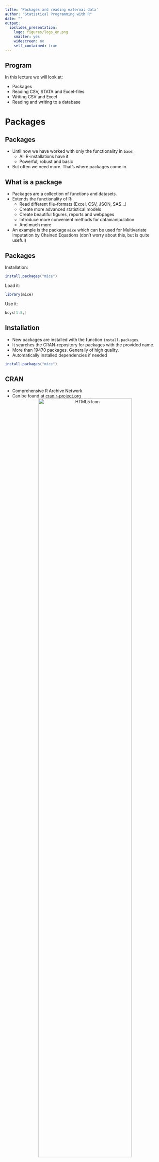 ---
title: 'Packages and reading external data'
author: "Statistical Programming with R"
date: ""
output:
  ioslides_presentation:
    logo: figures/logo_en.png
    smaller: yes
    widescreen: no
    self_contained: true
---

## Program

In this lecture we will look at:  

* Packages
* Reading CSV, STATA and Excel-files
* Writing CSV and Excel
* Reading and writing to a database

# Packages
## Packages

- Until now we have worked with only the functionality in `base`:
  - All R-installations have it
  - Powerful, robust and basic 
- But often we need more. That's where packages come in.

## What is a package
- Packages are a collection of functions and datasets.
- Extends the functionality of R:
  - Read different file-formats (Excel, CSV, JSON, SAS...)
  - Create more advanced statistical models
  - Create beautiful figures, reports and webpages
  - Introduce more convenient methods for datamanipulation
  - And much more
- An example is the package `mice` which can be used for Multivariate Imputation
by Chained Equations (don't worry about this, but is quite useful)

## Packages
Installation:
```{r, eval = FALSE}
install.packages("mice")
```
 
Load it:
```{r message = FALSE}
library(mice)
```

Use it:
```{r}
boys[1:5,]
```
 
 
## Installation
 - New packages are installed with the function `install.packages`.
 - It searches the CRAN-repository for packages with the provided name.
 - More than 19470 packages. Generally of high quality.
 - Automatically installed dependencies if needed

```{r eval = FALSE}
install.packages("mice")
```

## CRAN
- Comprehensive R Archive Network
- Can be found at [cran.r-project.org](https://cran.r-project.org/)
<center>
<img src="figures/fig1.png" alt="HTML5 Icon" width = 80%>
</center>

## Load it
 - Once a package is installed you can load it with `library`.
 - This attaches it to your session and you can use all the functions and datasets in it.
 - But you can not see it in your environment?
 
```{r message = FALSE}
library(mice)
boys[1:3,]
```


```{r message = FALSE}
ls()
```

## Load it
 - It is hidden underneath your global environment, so it does not clutter up you workspace
 
![](figures/fig2.png)

 - But you can use everything in it as though it is
 - See help-file for package with `?mice`
 
## See contents of package
- To see all the functions in a package you can write `help(package = "mice")`
- Takes you to the index help-page for the package

<center>
<img src="figures/fig4.png" alt="HTML5 Icon" width = 70%>
</center>

## Use it
 Now we can call the functions and datasets in the package as other object we
 have created. For instance we now have access to the `boys`-dataset without loading
 the `boys.RData`:
```{r}
boys[1:5,]
```

## Use it
To only load a single object from a package use the `package::object`-notation:
```{r}
mice::boys[1:3,]
```

## Finding packages
- Can be overwhelming
- Good places to start:
  - Tidyverse is a curated collection that shares design philosophy: [www.tidyverse.org/packages/](https://www.tidyverse.org/packages/)
  - If you are into official statistics: [github.com/SNStatComp/awesome-official-statistics-software](https://github.com/SNStatComp/awesome-official-statistics-software)
- Else Google is your friend, but do not take the first and best! 
  - Is it a popular package?
  - Check who the creator is and decide if you trust them
  - Is the project still maintained (i.e. when was the last update on github or where-ever the project lives)

## Getting more help
Many of the popular packages have more userfriendly documentation called vignettes
```{r eval = FALSE}
browseVignettes("readr")
```

## Getting more help
Some packages also have cheat sheets which you can find with google ("R: readr cheat sheet") or on [posit.co/resources/cheatsheets/](https://posit.co/resources/cheatsheets/)
<center>
<img src="figures/fig5.png" alt="HTML5 Icon" width = 100%>
</center>

## Getting more help
- Most popular packages should have either a good help page, a vignette or a cheat sheet... Or preferably all of them
- ...but often when you have problems the best source of help is the internet.


# Reading datafiles

## Packages
We will use these packages in this lecture
```{r}
## For reading and writing files
library(readr)
library(haven)
library(openxlsx)

## For working with databases
library(DBI)
library(RSQLite)
```

## Path to files
 - When you start R it has a Working Directory. It is either your systems userdirectory or the directory of your project.
 - To see your current Working Directory use the function `getwd`:
```{r eval = FALSE}
getwd()
```
```{r echo = F}
"C:/Users/Jolien"
```

- R will first look for files in your Working Directory

## Example
- I have created a small textfile called "example.txt" and put it in the path "C:/Users/Jolien/example.txt"
- R can now find it easily because it is in my working directory.
- You just need to write:
```{r eval = F}
file("example.txt")
```
- Alternatively I could write the full path, notice that we use slash (/) and not backslash(\\):
```{r eval = F}
file("C:/Users/Jolien/example.txt")
```
- This is called a relative and an absolute path.

## Absolute vs. relative path
As a rule of thumb:  

- When the file is in your project folder you should use relative paths : 
  - This makes your project portable and avoids unnecessary long paths.
- If the file is a system file or on a shared drive you should use absolute paths.

## Writing to files
- Often you would like to export your datasets into a permanent storage once you
are done working with them. An example we already used was `boys.RData`.
- Today we will export the same dataset to some more common formats.

## Writing to files
Can be simple:
```{r}
# CSV (using the package readr)
readr::write_csv2(boys, "boys.csv")

# Excel (using the package openxlsx)
openxlsx::write.xlsx(boys, "boys.xlsx")

# STATA (using the package haven)
haven::write_dta(boys, "boys.dta")
```
All these functions have a lot of arguments!

## Reading from files
Also simple:
```{r message = F}
# CSV
boys_csv <- readr::read_csv2("boys.csv")

# Excel
boys_xlsx <- openxlsx::read.xlsx("boys.xlsx")

# STATA
boys_dta <- haven::read_dta("boys.dta")
```
- Notice that we use `read_csv2` and not `read_csv`.
- This uses `;` to separate values instead of `,` which can be problematic in our region.

## Reading from files
But something has changed:
```{r}
boys_csv[1:5,]
```
- CSV-files do not have the datatype `factor` and it is cast as `character`
- Always inspect your data after importing!

# Databases
## Databases
- Tabular data can be stored in relational databases like:
  * Oracle (`ROracle`)
  * PostGres (`RPostgresql`)
  * MySql (`RMysql`)
  * SQLite (`RSQLite`)
- Working with databases is an entire course in itself, but we will look at how
to use the `DBI`-package to interact with `SQLite`.
- Very similar syntax when using other database-backends.

## DBI

- Short for DataBase Interface
- Strives to make a common interface to all the different backends
- All functions start with `db` and then a verb e.g. `dbConnect`
- Most major backends are supported.
- Workflow:
  * Connect to database
  * Do operations (writing or reading data)
  * Disconnect
- Well maintained and good documentation at [dbi.r-dbi.org](https://dbi.r-dbi.org)

## R and Databases

<center>
<img src="figures/fig3.png" alt="HTML5 Icon" width = 100%>
</center>

## Connecting
- We will use `SQLite` as an example since we can run it ourselves on our computers.
- To connect to the database use `dbConnect`:
```{r results='hide'}
library(DBI)
con <- dbConnect(drv = RSQLite::SQLite(),
                 dbname = "boys_database.sqlite")
con
```

```{r echo = FALSE}
cat("<SQLiteConnection>
  Path: C:\\Users\\Jolien\\boys_database.sqlite
  Extensions: TRUE")
```
- The database is a simple file in `SQLite`.
- The argument `dbname` could be any valid pathname. 

## Write to database
To write a dataset to a database use  `dbWriteTable`:
```{r}
dbWriteTable(con,
             name = "boys_table",
             value = boys)
```
We can now see that a table has been created:
```{r}
dbListTables(con)
```

## Reading from database
To read a table into R we use `dbReadTable`:
```{r}
boys_from_db <- dbReadTable(con, "boys_table")
boys_from_db[1:5,]
```


## SQL-queries
- You can also use SQL to make more specific and powerful queries from your database.
- It is beyond the scope of this course, but if you work with databases it is worth it to learn some basic SQL.
- To send a query to the database and fetch the result use `dbGetQuery`:
```{r}
old_boys <- dbGetQuery(con, "SELECT * FROM BOYS_TABLE WHERE age > 20")
old_boys[1:5,]
```
## Deleting tables
- To remove a table from the database use `dbRemoveTable`
```{r}
dbRemoveTable(con, "boys_table")
```

## Disconnecting
- When you are done working with your database, remember to disconnect:
```{r}
dbDisconnect(con)
```

## Other databases
- `SQlite` is often not a good candidate for a database. When working with official statistics you want a more feature complete database running on a dedicated server.
- Everything apart from `dbConnect` is the same no matter what kind of database-backend you use.  
- You have such a server, maybe an Oracle server?
- A good place to start is [solutions.posit.co/connections/db/databases/](https://solutions.posit.co/connections/db/databases/)


# Practical